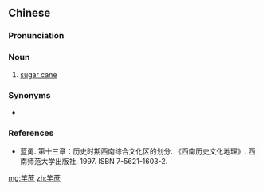 ==Chinese==
{{zh-forms}}

===Pronunciation===
{{zh-pron
|m=gānzhè
|m-s=gan1ze4
|cat=noun
}}

===Noun===
{{zh-noun}}

# {{lb|zh|Sichuanese}} [[sugar cane]]

===Synonyms===
* {{zh-l|甘蔗}}

===References===
* 蓝勇. 第十三章：历史时期西南综合文化区的划分. 《西南历史文化地理》. 西南师范大学出版社. 1997. ISBN 7-5621-1603-2.

[[mg:竿蔗]]
[[zh:竿蔗]]